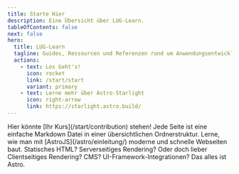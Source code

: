 ```yaml
---
title: Starte Hier
description: Eine Übersicht über LUG-Learn.
tableOfContents: false
next: false
hero:
  title: LUG-Learn
  tagline: Guides, Ressourcen und Referenzen rund um Anwendungsentwicklung, Systemintegration und andere IT-Themen.
  actions:
    - text: Los Geht's!
      icon: rocket
      link: /start/start
      variant: primary
    - text: Lerne mehr über Astro-Starlight
      icon: right-arrow
      link: https://starlight.astro.build/
---
```



<CardGrid>
  <Card title="Mithelfen" icon="star">
    Hier könnte [Ihr Kurs](/start/contribution) stehen! Jede Seite ist eine einfache Markdown Datei in einer übersichtlichen Ordnerstruktur.
  </Card>
  <Card title="Moderne Webapps mit AstroJS?" icon="rocket">
    Lerne, wie man mit [AstroJS](/astro/einleitung/) moderne und schnelle Webseiten baut. Statisches HTML? Serverseitiges Rendering? Oder doch lieber Clientseitiges Rendering? CMS? UI-Framework-Integrationen? Das alles ist Astro.
  </Card>
</CardGrid>
